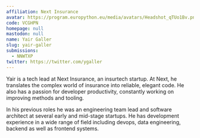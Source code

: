 ```yaml
---
affiliation: Next Insurance
avatar: https://program.europython.eu/media/avatars/Headshot_qTUo1Bv.png
code: VCGHPN
homepage: null
mastodon: null
name: Yair Galler
slug: yair-galler
submissions:
  - NNWTXP
twitter: https://twitter.com/ygaller
---
```


Yair is a tech lead at Next Insurance, an insurtech startup. At Next, he
translates the complex world of insurance into reliable, elegant code. He also
has a passion for developer productivity, constantly working on improving
methods and tooling.

In his previous roles he was an engineering team lead and software architect at
several early and mid-stage startups. He has development experience in a wide
range of field including devops, data engineering, backend as well as frontend
systems.
